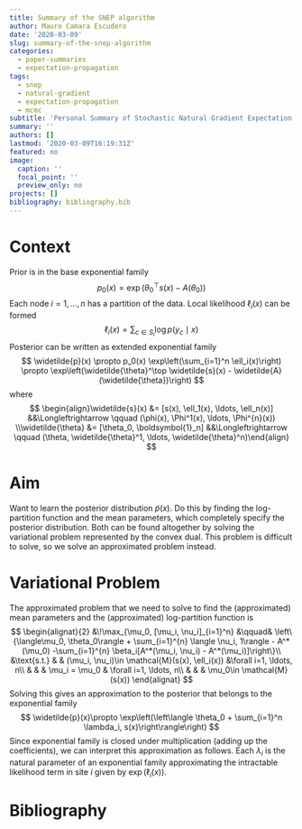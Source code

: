 ```yaml
---
title: Summary of the SNEP algorithm
author: Mauro Camara Escudero
date: '2020-03-09'
slug: summary-of-the-snep-algorithm
categories:
  - paper-summaries
  - expectation-propagation
tags:
  - snep
  - natural-gradient
  - expectation-propagation
  - mcmc
subtitle: 'Personal Summary of Stochastic Natural Gradient Expectation Propagation (SNEP) algorithm by Hasenclever et al.'
summary: ''
authors: []
lastmod: '2020-03-09T16:19:31Z'
featured: no
image:
  caption: ''
  focal_point: ''
  preview_only: no
projects: []
bibliography: bibliography.bib
---
```

\DeclareMathOperator*{\argmin}{arg\,min}
\newcommand{\vect}[1]{\boldsymbol{\mathbf{#1}}}
\newcommand{\vd}{\vect{d}}
\newcommand{\vtheta}{\vect{\theta}}
\newcommand{\nc}[2]{\newcommand{#1}{#2}}
\nc{\eval}{\biggr\rvert}

<!-- # The SNEP Algorithm in a Nutshell -->
# Context
Prior is in the base exponential family
$$
p_0(x) = \exp(\theta_0^\top s(x) - A(\theta_0))
$$
Each node $i=1, \ldots, n$ has a partition of the data. Local likelihood $\ell_i(x)$ can be formed
$$
\ell_i(x) =\sum_{c\in S_i} \log p(y_c \mid x)
$$
Posterior can be written as extended exponential family
$$
\widetilde{p}(x) \propto p_0(x) \exp\left(\sum_{i=1}^n \ell_i(x)\right) \propto \exp\left(\widetilde{\theta}^\top \widetilde{s}(x) - \widetilde{A}(\widetilde{\theta})\right)
$$
where
$$
\begin{align}\widetilde{s}(x) &= [s(x), \ell_1(x), \ldots, \ell_n(x)]  &&\Longleftrightarrow \qquad (\phi(x), \Phi^1(x), \ldots, \Phi^{n}(x)) \\\widetilde{\theta} &= [\theta_0, \boldsymbol{1}_n] &&\Longleftrightarrow \qquad (\theta, \widetilde{\theta}^1, \ldots, \widetilde{\theta}^n)\end{align}
$$

# Aim
Want to learn the posterior distribution $\widetilde{p}(x)$. Do this by finding the log-partition function and the mean parameters, which completely specify the posterior distribution. Both can be found altogether by solving the variational problem represented by the convex dual. This problem is difficult to solve, so we solve an approximated problem instead.

# Variational Problem
The approximated problem that we need to solve to find the (approximated) mean parameters and the (approximated) log-partition function is
$$
\begin{alignat}{2}
    &\!\max_{\mu_0, [\mu_i, \nu_i]_{i=1}^n}       &\qquad& \left\{\langle\mu_0, \theta_0\rangle + \sum_{i=1}^{n} \langle \nu_i, 1\rangle  - A^*(\mu_0) -\sum_{i=1}^{n} \beta_i[A^*(\mu_i, \nu_i) - A^*(\mu_i)]\right\}\\
    &\text{s.t.} &      & (\mu_i, \nu_i)\in \mathcal{M}(s(x), \ell_i(x)) &\forall i=1, \ldots, n\\
    &            &      & \mu_i = \mu_0  & \forall i=1, \ldots, n\\
    &            &      & \mu_0\in \mathcal{M}(s(x))
\end{alignat}
$$
Solving this gives an approximation to the posterior that belongs to the exponential family
$$
\widetilde{p}(x)\propto \exp\left(\left\langle \theta_0 + \sum_{i=1}^n \lambda_i, s(x)\right\rangle\right)
$$
Since exponential family is closed under multiplication (adding up the coefficients), we can interpret this approximation as follows. Each $\lambda_i$ is the natural parameter of an exponential family approximating the intractable likelihood term in site $i$ given by $\exp(\ell_i(x))$.


<!-- # Introduction -->
<!-- Computation of posterior in Bayesian model is intractable. Approximate schemes include -->

<!-- - Variational Inference [@ExpFamVarInf] -->
<!-- - Markov Chain Monte Carlo [@MCMCPractice] -->
<!-- - Sequential Monte Carlo [@SMCPractice] -->

<!-- SNEP builds on top of the Expectation Propagation method developed by @PosteriorSamplingMomentSharing, because the latter method was found to perform poorly on complex models such as Bayesian Deep Neural Networks. -->

<!-- >need to add diagram of algorithm -->

<!-- # Problem Set-up and Background -->
<!-- ### Prior, Likelihood and Posterior -->
<!-- **Prior** is in the base exponential family -->
<!-- $$ -->
<!-- p_0(x) = \exp(\theta_0^\top s(x) - A(\theta_0)) -->
<!-- $$ -->
<!-- And on each node $i=1, \ldots, n$ there is a **log likelihood term** -->
<!-- $$ -->
<!-- \ell_i(x) =\sum_{c\in S_i} \log p(y_c \mid x) -->
<!-- $$ -->
<!-- Then the **posterior** can be written as part of the _extended exponential family_  -->
<!-- $$ -->
<!-- \widetilde{p}(x) \propto p_0(x) \exp\left(\sum_{i=1}^n \ell_i(x)\right) \propto \exp\left(\widetilde{\theta}^\top \widetilde{s}(x) - \widetilde{A}(\widetilde{\theta})\right) -->
<!-- $$ -->
<!-- where -->
<!-- $$ -->
<!-- \begin{align}\widetilde{s}(x) &= [s(x), \ell_1(x), \ldots, \ell_n(x)]  &&\Longleftrightarrow \qquad (\phi(x), \Phi^1(x), \ldots, \Phi^{n}(x)) \\\widetilde{\theta} &= [\theta_0, \boldsymbol{1}_n] &&\Longleftrightarrow \qquad (\theta, \widetilde{\theta}^1, \ldots, \widetilde{\theta}^n)\end{align} -->
<!-- $$ -->

<!-- ### Extended and Augmented Variational Problem -->
<!-- The _extended_ variational problem to be solved is -->
<!-- $$ -->
<!-- \max_{\widetilde{\mu}\in\widetilde{\mathcal{M}}} \widetilde{\theta}^\top \widetilde{\mu} - \widetilde{A}^*(\widetilde{\mu}) -->
<!-- $$ -->
<!-- This can be **relaxed** by  -->

<!-- - optimizing over an _outer bound_ of $\widetilde{\mathcal{M}}$ and  -->
<!-- - approximating $-\widetilde{A}^*(\widetilde{\mu})$ with a _term-by-term approximation_  -->

<!-- Leading to the following **optimization problem** -->
<!-- $$ -->
<!-- \begin{alignat}{2} -->
<!--     &\!\max_{\mu_0, [\mu_i, \nu_i]_{i=1}^n}       &\qquad& \left\{\langle\mu_0, \theta_0\rangle + \sum_{i=1}^{n} \langle \nu_i, 1\rangle  - A^*(\mu_0) -\sum_{i=1}^{n} \beta_i[A^*(\mu_i, \nu_i) - A^*(\mu_i)]\right\}\\ -->
<!--     &\text{s.t.} &      & (\mu_i, \nu_i)\in \mathcal{M}(s(x), \ell_i(x)) &\forall i=1, \ldots, n\\ -->
<!--     &            &      & \mu_i = \mu_0  & \forall i=1, \ldots, n\\ -->
<!--     &            &      & \mu_0\in \mathcal{M}(s(x)) -->
<!-- \end{alignat} -->
<!-- $$ -->

<!-- ### Solving the Optimization Problem -->

<!-- This is solved by forming the **Lagrangian** for the equality conditions -->
<!-- $$ -->
<!-- L = \langle\mu_0, \theta_0\rangle + \sum_{i=1}^{n} \langle \nu_i, 1\rangle  - A^*(\mu_0) -\sum_{i=1}^{n} \beta_i[A^*(\mu_i, \nu_i) - A^*(\mu_i)] - \sum_{i=1}^n\langle\lambda_i, \mu_i-\mu_0\rangle -->
<!-- $$ -->
<!-- find its derivatives and setting them to zero. -->
<!-- $$ -->
<!-- \begin{align} -->
<!-- 	\nabla_{\mu_0}L  -->
<!-- 	&= \theta_0-\nabla_{\mu_0}A^*(\mu_0) + \sum_{i=1}^n \lambda_i  -->
<!-- 	&&\implies  \nabla_{\mu_0} A^*(\mu_0)  -->
<!-- 	=&&& \theta_0 + \sum_{i=1}^n \lambda_i \\ -->
<!-- 	\nabla_{\lambda_j} L  -->
<!-- 	&= \mu_0 - \mu_j  -->
<!-- 	&&\implies \mu_j  -->
<!-- 	=&&& \mu_0 \\ -->
<!-- 	\nabla_{\mu_j} L  -->
<!-- 	&= -\beta_j\nabla_{\mu_j}A^*(\mu_j, \nu_j) + \beta_j \nabla_{\mu_j}A^*(\mu_j) - \lambda_j  -->
<!-- 	&&\implies \nabla_{\mu_j} A^*(\mu_j, \nu_j)  -->
<!-- 	=&&& \theta_0  + \sum_{i=1}^n \lambda_i - \frac{\lambda_j}{\beta_j} \\ -->
<!-- 	\nabla_{\nu_j} L  -->
<!-- 	&= 1 - \beta_j\nabla_{\nu_j}A^*(\mu_j, \nu_j)  -->
<!-- 	&&\implies \nabla_{\nu_j} A^*(\mu_j, \nu_j)  -->
<!-- 	=&&& \frac{1}{\beta_j} -->
<!-- \end{align} -->
<!-- $$ -->

<!-- ### Interpreting the Solutions -->

<!-- **Posterior** can be approximated by -->
<!-- $$ -->
<!-- \widetilde{p}(x)\propto \exp\left(\left\langle \theta_0 + \sum_{i=1}^n \lambda_i, s(x)\right\rangle\right) -->
<!-- $$ -->
<!-- Basically each $\lambda_i$ is the natural parameter of an exponential family approximating the intractable likelihood term in site $i$ given by $\exp(\ell_i(x))$.  -->
<!-- The **tilted** distribution at site $i$ corresponds to the $(s(x), \ell_i(x))$-Exponential Family and thus is given by -->
<!-- $$ -->
<!-- \begin{align} -->
<!-- p_i(x) &\propto \exp\left(\left\langle \left[\theta_0 + \sum_{j=1}^n \lambda_j - \frac{\lambda_i}{\beta_i}, \frac{1}{\beta_i}\right] , [s(x), \ell_i(x)]\right\rangle\right) \\ -->
<!-- & \propto \exp\left(\left\langle \theta_0 + \sum_{j=1}^n \lambda_j - \frac{\lambda_i}{\beta_i}, s(x) \right\rangle + \left\langle \frac{1}{\beta_i}, \ell_i(x)\right\rangle\right) -->
<!-- \end{align} -->
<!-- $$ -->


<!-- # Mathematical Background -->
<!-- ### Natural Gradient Descent -->
<!-- - **Fisher Information Matrix**: Measures the curvature of $\ell(\theta\mid x)$. Often used as replacement of $H_{\ell(\theta\mid x)}$ in second order optimization methods. -->
<!--   - **Variance** of the score (gradient of log-likelihood) $F = \mathbb{E}_{\mathcal{L}(\theta\mid x)}\left[\nabla_\theta\ell(\theta\mid x)\,\nabla_\theta\ell(\theta\mid x)^\top\right]$ -->
<!--   - Negative expected **Hessian** for the log-likelihood $F = -\mathbb{E}_{\mathcal{L}(\theta\mid x)}\left[H_{\ell(\theta\mid x)}\right]$ -->
<!--   - Hessian (with respect to $\theta'$) of the **KL divergence** between $\mathcal{L}(\theta\mid x)$ and $\mathcal{L}(\theta'\mid x)$ evaluated at $\theta' = \theta$. -->
<!--   $$ -->
<!--   F = \nabla_{\theta'}\text{KL}(\mathcal{L}(\theta\mid x) \parallel \mathcal{L}(\theta'\mid x)\eval_{\theta' = \theta} -->
<!--   $$ -->
<!-- - **Steepest Descent**: Steepest direction minimizing $-\ell(\theta\mid x)$ is the solution of an optimization problem depending on the norm $\parallel \vd \parallel$. Different norms dive different solutions -->
<!-- $$ -->
<!-- \vd^* = \arg \min_{\vd\,:\, \parallel \vd \parallel = 1} -\nabla_\theta \ell(\theta \mid x)^\top \vd -->
<!-- $$ -->

<!-- - **Natural Gradient**: Use KL-divergence as a "metric" in the distribution space. Although asymmetric, as $\vd$ goes to zero, KL approximately symmetric. Steepest descent direction  $\vd^* = -F^{-1}\nabla_\theta \ell(\theta\mid x)$ is the solution of -->
<!-- $$ -->
<!-- \vd^* = \arg\min_{\vd \,:\, \text{KL}(\mathcal{L}(\theta) \parallel \mathcal{L}(\theta')) = c} -\nabla_\theta \ell(\theta \mid x)^\top \vd -->
<!-- $$ -->




# Bibliography
